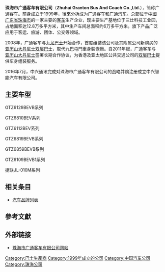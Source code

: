 {{NOT|广通汽车}}
{{Infobox_Company 
| company_name   = 珠海市广通客车有限公司<br/><small>Zhuhai Granton Bus And Coach Co.,Ltd.</small>|
| company_logo   = 
| company_slogan = 
| foundation     = 1999年
| local_code_name = CN
| local_code = 914404007462537929
| location       = {{PRC}}<br/>[[广东省|广东省]][[珠海市|珠海市]]
| key_people     = 田文果（董事长）
| revenue        =  
| net_income     = 
| capital        = 
| num_employees  = 
| industry       = 製造、组装、銷售|
| products       = [[大客車|大客車]]|
| homepage       = [http://www.gtbus.com/ 广通客车网站（简体中文）]<br>[http://www.chinagtbus.com/ 广通客车网站（英文）]
}}
'''珠海市广通客车有限公司'''（'''Zhuhai Granton Bus And Coach Co.,Ltd.'''），简称广通客车。前身成立于1999年，後來分拆成为广通客车和[[广通汽车|广通汽车]]。总部位于[[中國|中國]][[广东省|广东省]][[珠海市|珠海市]]的一家主要的[[客车|客车]]生产企业，现主要生产基地位于三灶科技工业园，占地面积达12.8万多平方米，其中生产车间总面积约6万多平方米。旗下产品广泛应用于客运、旅游、团体、公交等领域。

2008年，广通客车与[[九龙巴士|九龙巴士]]开始合作，首度组装该公司及其附属公司新购买的[[亚历山大丹尼士|亚历山大丹尼士]][[双层巴士|双层巴士]]，取代九巴屯門車身裝嵌廠。自2011年起，广通客车与[[亚历山大丹尼士|亚历山大丹尼士]]签署长期合作协议，为香港及亚太地区公共交通公司的[[双层巴士|双层巴士]]提供车身组装服务。

2016年7月，中兴通讯完成对珠海市广通客车有限公司的战略并购注册成立中兴智能汽车有限公司。

== 主要车型 ==
GTZ6129BEVB系列

GTZ6810BEV系列

GTZ6112BEV系列

GTZ6819BEVB系列

GTZ6859BEVB系列

GTZ6109BEVB1系列

捷联JL-010M系列

== 相关条目 ==
*[[汽车品牌列表|汽车品牌列表]]

== 參考文獻 ==
{{Reflist}}
== 外部链接 ==
*[http://www.gtbus.com/ 珠海市广通客车有限公司网站] {{Wayback|url=http://www.gtbus.com/ |date=20140115114542 }}

{{客车制造商}}
[[Category:巴士生產商|Category:巴士生產商]]
[[Category:1999年成立的公司|Category:1999年成立的公司]]
[[Category:中国汽车公司|Category:中国汽车公司]]
[[Category:珠海公司|Category:珠海公司]]